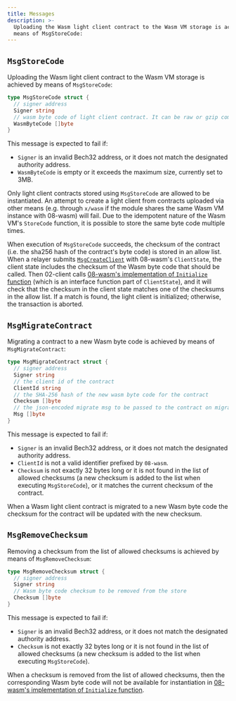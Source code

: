 ```yaml
---
title: Messages
description: >-
  Uploading the Wasm light client contract to the Wasm VM storage is achieved by
  means of MsgStoreCode:
---
```

## `MsgStoreCode`

Uploading the Wasm light client contract to the Wasm VM storage is achieved by means of `MsgStoreCode`:

```go
type MsgStoreCode struct {
  // signer address
  Signer string
  // wasm byte code of light client contract. It can be raw or gzip compressed
  WasmByteCode []byte
}
```

This message is expected to fail if:

* `Signer` is an invalid Bech32 address, or it does not match the designated authority address.
* `WasmByteCode` is empty or it exceeds the maximum size, currently set to 3MB.

Only light client contracts stored using `MsgStoreCode` are allowed to be instantiated. An attempt to create a light client from contracts uploaded via other means (e.g. through `x/wasm` if the module shares the same Wasm VM instance with 08-wasm) will fail. Due to the idempotent nature of the Wasm VM's `StoreCode` function, it is possible to store the same byte code multiple times.

When execution of `MsgStoreCode` succeeds, the checksum of the contract (i.e. the sha256 hash of the contract's byte code) is stored in an allow list. When a relayer submits [`MsgCreateClient`](https://github.com/cosmos/ibc-go/blob/v8.0.0/proto/ibc/core/client/v1/tx.proto#L25-L37) with 08-wasm's `ClientState`, the client state includes the checksum of the Wasm byte code that should be called. Then 02-client calls [08-wasm's implementation of `Initialize` function](https://github.com/cosmos/ibc-go/blob/v8.0.0/modules/core/02-client/keeper/client.go#L36) (which is an interface function part of `ClientState`), and it will check that the checksum in the client state matches one of the checksums in the allow list. If a match is found, the light client is initialized; otherwise, the transaction is aborted.

## `MsgMigrateContract`

Migrating a contract to a new Wasm byte code is achieved by means of `MsgMigrateContract`:

```go
type MsgMigrateContract struct {
  // signer address
  Signer string
  // the client id of the contract
  ClientId string
  // the SHA-256 hash of the new wasm byte code for the contract
  Checksum []byte
  // the json-encoded migrate msg to be passed to the contract on migration
  Msg []byte
}
```

This message is expected to fail if:

* `Signer` is an invalid Bech32 address, or it does not match the designated authority address.
* `ClientId` is not a valid identifier prefixed by `08-wasm`.
* `Checksum` is not exactly 32 bytes long or it is not found in the list of allowed checksums (a new checksum is added to the list when executing `MsgStoreCode`), or it matches the current checksum of the contract.

When a Wasm light client contract is migrated to a new Wasm byte code the checksum for the contract will be updated with the new checksum.

## `MsgRemoveChecksum`

Removing a checksum from the list of allowed checksums is achieved by means of `MsgRemoveChecksum`:

```go
type MsgRemoveChecksum struct {
  // signer address
  Signer string
  // Wasm byte code checksum to be removed from the store
  Checksum []byte
}
```

This message is expected to fail if:

* `Signer` is an invalid Bech32 address, or it does not match the designated authority address.
* `Checksum` is not exactly 32 bytes long or it is not found in the list of allowed checksums (a new checksum is added to the list when executing `MsgStoreCode`).

When a checksum is removed from the list of allowed checksums, then the corresponding Wasm byte code will not be available for instantiation in [08-wasm's implementation of `Initialize` function](https://github.com/cosmos/ibc-go/blob/v8.0.0/modules/core/02-client/keeper/client.go#L36).
